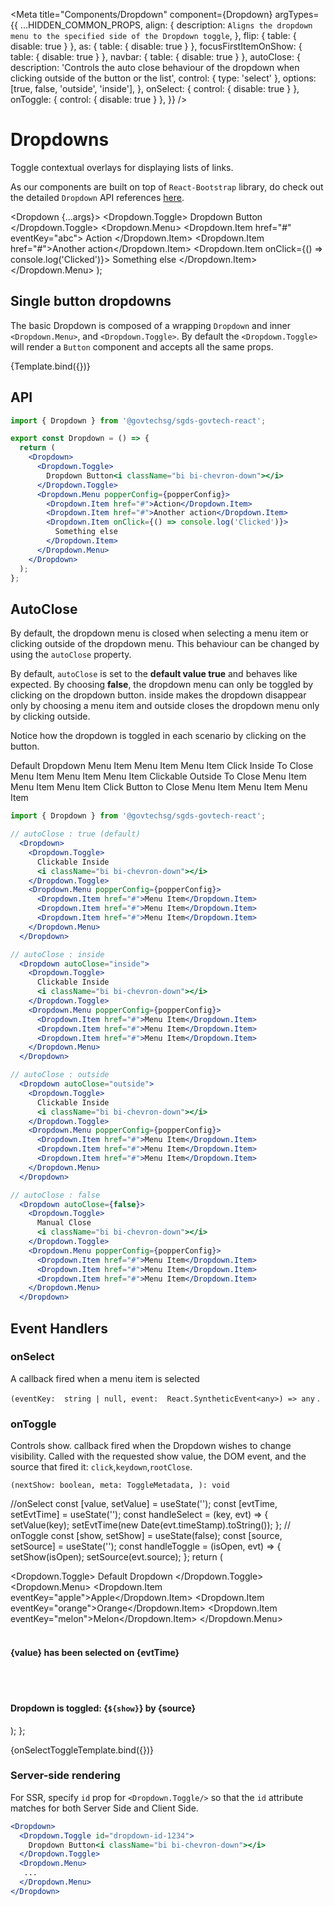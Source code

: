 
<Meta
  title="Components/Dropdown"
  component={Dropdown}
  argTypes={{
    ...HIDDEN_COMMON_PROPS,
    align: {
      description: `Aligns the dropdown menu to the specified side of the Dropdown toggle`,
    },
    flip: { table: { disable: true } },
    as: { table: { disable: true } },
    focusFirstItemOnShow: { table: { disable: true } },
    navbar: { table: { disable: true } },
    autoClose: {
      description:
        'Controls the auto close behaviour of the dropdown when clicking outside of the button or the list',
      control: { type: 'select' },
      options: [true, false, 'outside', 'inside'],
    },
    onSelect: { control: { disable: true } },
    onToggle: { control: { disable: true } },
  }}
/>

# Dropdowns

Toggle contextual overlays for displaying lists of links.

As our components are built on top of `React-Bootstrap` library, do check out the detailed `Dropdown` API references <a href="https://react-bootstrap.github.io/components/dropdowns/" target="_blank">here</a>.

  <Dropdown {...args}>
    <Dropdown.Toggle>
      Dropdown Button<i className="bi bi-chevron-down"></i>
    </Dropdown.Toggle>
    <Dropdown.Menu>
      <Dropdown.Item href="#" eventKey="abc">
        Action
      </Dropdown.Item>
      <Dropdown.Item href="#">Another action</Dropdown.Item>
      <Dropdown.Item onClick={() => console.log('Clicked')}>
        Something else
      </Dropdown.Item>
    </Dropdown.Menu>
  </Dropdown>
);

## Single button dropdowns

The basic Dropdown is composed of a wrapping `Dropdown` and
inner `<Dropdown.Menu>`, and `<Dropdown.Toggle>`. By
default the `<Dropdown.Toggle>` will render a
`Button` component and accepts all the same props.

<Story name="Basic">{Template.bind({})}</Story>

## API

<ArgsTable story="Basic" />

```jsx
import { Dropdown } from '@govtechsg/sgds-govtech-react';

export const Dropdown = () => {
  return (
    <Dropdown>
      <Dropdown.Toggle>
        Dropdown Button<i className="bi bi-chevron-down"></i>
      </Dropdown.Toggle>
      <Dropdown.Menu popperConfig={popperConfig}>
        <Dropdown.Item href="#">Action</Dropdown.Item>
        <Dropdown.Item href="#">Another action</Dropdown.Item>
        <Dropdown.Item onClick={() => console.log('Clicked')}>
          Something else
        </Dropdown.Item>
      </Dropdown.Menu>
    </Dropdown>
  );
};
```

## AutoClose

By default, the dropdown menu is closed when selecting a menu item or clicking outside of the dropdown menu. This behaviour can be changed by using the `autoClose` property.

By default, `autoClose` is set to the **default value true** and behaves like expected. By choosing **false**, the dropdown menu can only be toggled by clicking on the dropdown button. inside makes the dropdown disappear only by choosing a menu item and outside closes the dropdown menu only by clicking outside.

Notice how the dropdown is toggled in each scenario by clicking on the button.

<Story name="AutoClose">
  <Dropdown className="mb-3">
    <Dropdown.Toggle id="dropdown-autoclose-true">
      Default Dropdown
      <i className="bi bi-chevron-down"></i>
    </Dropdown.Toggle>
    <Dropdown.Menu>
      <Dropdown.Item href="#">Menu Item</Dropdown.Item>
      <Dropdown.Item href="#">Menu Item</Dropdown.Item>
      <Dropdown.Item href="#">Menu Item</Dropdown.Item>
    </Dropdown.Menu>
  </Dropdown>
  <Dropdown autoClose="inside" className="mb-3">
    <Dropdown.Toggle id="dropdown-autoclose-inside">
      Click Inside To Close
      <i className="bi bi-chevron-down"></i>
    </Dropdown.Toggle>
    <Dropdown.Menu>
      <Dropdown.Item href="#">Menu Item</Dropdown.Item>
      <Dropdown.Item href="#">Menu Item</Dropdown.Item>
      <Dropdown.Item href="#">Menu Item</Dropdown.Item>
    </Dropdown.Menu>
  </Dropdown>
  <Dropdown autoClose="outside" className="mb-3">
    <Dropdown.Toggle id="dropdown-autoclose-outside">
      Clickable Outside To Close
      <i className="bi bi-chevron-down"></i>
    </Dropdown.Toggle>
    <Dropdown.Menu>
      <Dropdown.Item href="#">Menu Item</Dropdown.Item>
      <Dropdown.Item href="#">Menu Item</Dropdown.Item>
      <Dropdown.Item href="#">Menu Item</Dropdown.Item>
    </Dropdown.Menu>
  </Dropdown>
  <Dropdown autoClose={false} className="mb-3">
    <Dropdown.Toggle id="dropdown-autoclose-false">
      Click Button to Close
      <i className="bi bi-chevron-down"></i>
    </Dropdown.Toggle>
    <Dropdown.Menu>
      <Dropdown.Item href="#">Menu Item</Dropdown.Item>
      <Dropdown.Item href="#">Menu Item</Dropdown.Item>
      <Dropdown.Item href="#">Menu Item</Dropdown.Item>
    </Dropdown.Menu>
  </Dropdown>
</Story>

```jsx
import { Dropdown } from '@govtechsg/sgds-govtech-react';

// autoClose : true (default)
  <Dropdown>
    <Dropdown.Toggle>
      Clickable Inside
      <i className="bi bi-chevron-down"></i>
    </Dropdown.Toggle>
    <Dropdown.Menu popperConfig={popperConfig}>
      <Dropdown.Item href="#">Menu Item</Dropdown.Item>
      <Dropdown.Item href="#">Menu Item</Dropdown.Item>
      <Dropdown.Item href="#">Menu Item</Dropdown.Item>
    </Dropdown.Menu>
  </Dropdown>

// autoClose : inside
  <Dropdown autoClose="inside">
    <Dropdown.Toggle>
      Clickable Inside
      <i className="bi bi-chevron-down"></i>
    </Dropdown.Toggle>
    <Dropdown.Menu popperConfig={popperConfig}>
      <Dropdown.Item href="#">Menu Item</Dropdown.Item>
      <Dropdown.Item href="#">Menu Item</Dropdown.Item>
      <Dropdown.Item href="#">Menu Item</Dropdown.Item>
    </Dropdown.Menu>
  </Dropdown>

// autoClose : outside
  <Dropdown autoClose="outside">
    <Dropdown.Toggle>
      Clickable Inside
      <i className="bi bi-chevron-down"></i>
    </Dropdown.Toggle>
    <Dropdown.Menu popperConfig={popperConfig}>
      <Dropdown.Item href="#">Menu Item</Dropdown.Item>
      <Dropdown.Item href="#">Menu Item</Dropdown.Item>
      <Dropdown.Item href="#">Menu Item</Dropdown.Item>
    </Dropdown.Menu>
  </Dropdown>

// autoClose : false
  <Dropdown autoClose={false}>
    <Dropdown.Toggle>
      Manual Close
      <i className="bi bi-chevron-down"></i>
    </Dropdown.Toggle>
    <Dropdown.Menu popperConfig={popperConfig}>
      <Dropdown.Item href="#">Menu Item</Dropdown.Item>
      <Dropdown.Item href="#">Menu Item</Dropdown.Item>
      <Dropdown.Item href="#">Menu Item</Dropdown.Item>
    </Dropdown.Menu>
  </Dropdown>
```

## Event Handlers

### onSelect

A callback fired when a menu item is selected

`(eventKey:  string | null, event:  React.SyntheticEvent<any>) => any` .

### onToggle

Controls show. callback fired when the Dropdown wishes to change visibility. Called with the requested show value, the DOM event, and the source that fired it: `click`,`keydown`,`rootClose`.

`(nextShow: boolean, meta: ToggleMetadata, ): void`

  //onSelect
  const [value, setValue] = useState('');
  const [evtTime, setEvtTime] = useState('');
  const handleSelect = (key, evt) => {
    setValue(key);
    setEvtTime(new Date(evt.timeStamp).toString());
  };
  // onToggle
  const [show, setShow] = useState(false);
  const [source, setSource] = useState('');
  const handleToggle = (isOpen, evt) => {
    setShow(isOpen);
    setSource(evt.source);
  };
  return (
    <div>
      <Dropdown onSelect={handleSelect} onToggle={handleToggle}>
        <Dropdown.Toggle>
          Default Dropdown<i className="bi bi-chevron-down"></i>
        </Dropdown.Toggle>
        <Dropdown.Menu>
          <Dropdown.Item eventKey="apple">Apple</Dropdown.Item>
          <Dropdown.Item eventKey="orange">Orange</Dropdown.Item>
          <Dropdown.Item eventKey="melon">Melon</Dropdown.Item>
        </Dropdown.Menu>
      </Dropdown>
      <br />
      <br />
      <h4>
        {value} has been selected on {evtTime}
      </h4>
      <br />
      <br />
      <h4>
        Dropdown is toggled: {`${show}`} by {source}
      </h4>
    </div>
  );
};

<Canvas>
  <Story height="200px" name="Event Handlers">
    {onSelectToggleTemplate.bind({})}
  </Story>
</Canvas>

### Server-side rendering

For SSR, specify `id` prop for `<Dropdown.Toggle/>` so that the `id` attribute matches for both Server Side and Client Side.

```jsx
<Dropdown>
  <Dropdown.Toggle id="dropdown-id-1234">
    Dropdown Button<i className="bi bi-chevron-down"></i>
  </Dropdown.Toggle>
  <Dropdown.Menu>
   ...
  </Dropdown.Menu>
</Dropdown>
```

